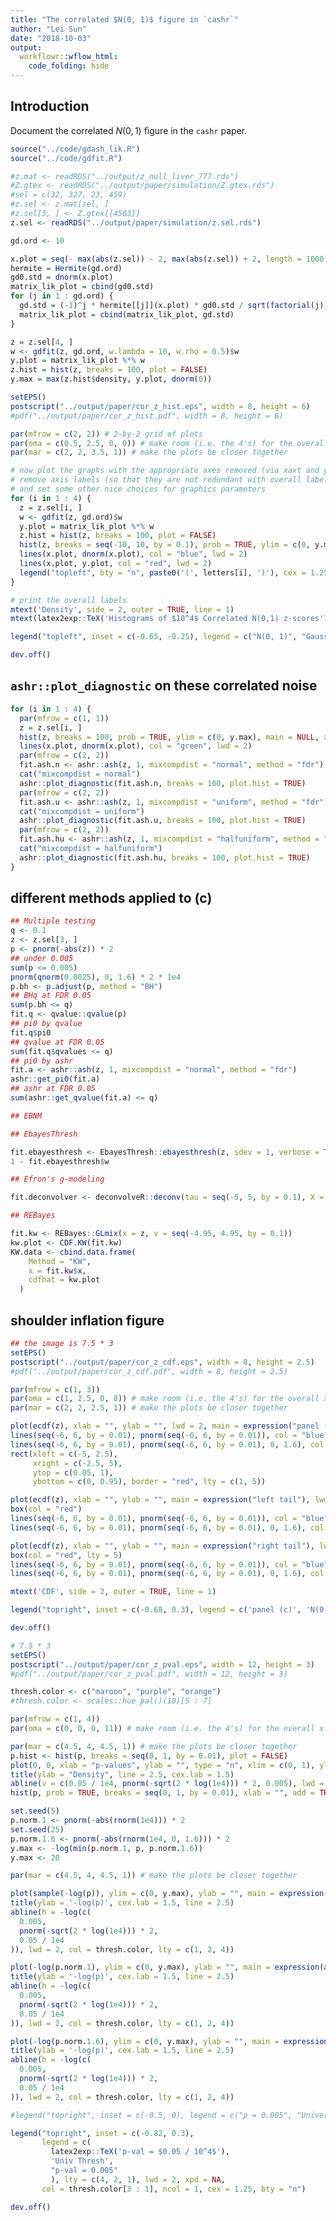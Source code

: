 ```yaml
---
title: "The correlated $N(0, 1)$ figure in `cashr`"
author: "Lei Sun"
date: "2018-10-03"
output:
  workflowr::wflow_html:
    code_folding: hide
---
```


## Introduction

Document the correlated $N(0, 1)$ figure in the `cashr` paper.

```r
source("../code/gdash_lik.R")
source("../code/gdfit.R")
```

```r
#z.mat <- readRDS("../output/z_null_liver_777.rds")
#Z.gtex <- readRDS("../output/paper/simulation/Z.gtex.rds")
#sel = c(32, 327, 23, 459)
#z.sel <- z.mat[sel, ]
#z.sel[3, ] <- Z.gtex[[4503]]
z.sel <- readRDS("../output/paper/simulation/z.sel.rds")
```

```r
gd.ord <- 10

x.plot = seq(- max(abs(z.sel)) - 2, max(abs(z.sel)) + 2, length = 1000)
hermite = Hermite(gd.ord)
gd0.std = dnorm(x.plot)
matrix_lik_plot = cbind(gd0.std)
for (j in 1 : gd.ord) {
  gd.std = (-1)^j * hermite[[j]](x.plot) * gd0.std / sqrt(factorial(j))
  matrix_lik_plot = cbind(matrix_lik_plot, gd.std)
}

z = z.sel[4, ]
w <- gdfit(z, gd.ord, w.lambda = 10, w.rho = 0.5)$w
y.plot = matrix_lik_plot %*% w
z.hist = hist(z, breaks = 100, plot = FALSE)
y.max = max(z.hist$density, y.plot, dnorm(0))
```

```r
setEPS()
postscript("../output/paper/cor_z_hist.eps", width = 8, height = 6)
#pdf("../output/paper/cor_z_hist.pdf", width = 8, height = 6)

par(mfrow = c(2, 2)) # 2-by-2 grid of plots
par(oma = c(0.5, 2.5, 0, 0)) # make room (i.e. the 4's) for the overall x and y axis titles
par(mar = c(2, 2, 3.5, 1)) # make the plots be closer together

# now plot the graphs with the appropriate axes removed (via xaxt and yaxt),
# remove axis labels (so that they are not redundant with overall labels,
# and set some other nice choices for graphics parameters
for (i in 1 : 4) {
  z = z.sel[i, ]
  w <- gdfit(z, gd.ord)$w
  y.plot = matrix_lik_plot %*% w
  z.hist = hist(z, breaks = 100, plot = FALSE)
  hist(z, breaks = seq(-10, 10, by = 0.1), prob = TRUE, ylim = c(0, y.max), main = NULL, xlab = "", xlim = range(c(abs(z.sel), -abs(z.sel))))
  lines(x.plot, dnorm(x.plot), col = "blue", lwd = 2)
  lines(x.plot, y.plot, col = "red", lwd = 2)
  legend("topleft", bty = "n", paste0('(', letters[i], ')'), cex = 1.25)
}

# print the overall labels
mtext('Density', side = 2, outer = TRUE, line = 1)
mtext(latex2exp::TeX('Histograms of $10^4$ Correlated N(0,1) z-scores'), line = -2, outer = TRUE)

legend("topleft", inset = c(-0.65, -0.25), legend = c("N(0, 1)", "Gaussian Derivatives"), lty = 1, lwd = 2, xpd = NA, col = c("blue", "red"), ncol = 2)

dev.off()
```

## `ashr::plot_diagnostic` on these correlated noise

```r
for (i in 1 : 4) {
  par(mfrow = c(1, 1))
  z = z.sel[i, ]
  hist(z, breaks = 100, prob = TRUE, ylim = c(0, y.max), main = NULL, xlab = "", xlim = range(c(abs(z.sel), -abs(z.sel))))
  lines(x.plot, dnorm(x.plot), col = "green", lwd = 2)
  par(mfrow = c(2, 2))
  fit.ash.n <- ashr::ash(z, 1, mixcompdist = "normal", method = "fdr")
  cat("mixcompdist = normal")
  ashr::plot_diagnostic(fit.ash.n, breaks = 100, plot.hist = TRUE)
  par(mfrow = c(2, 2))
  fit.ash.u <- ashr::ash(z, 1, mixcompdist = "uniform", method = "fdr")
  cat("mixcompdist = uniform")
  ashr::plot_diagnostic(fit.ash.u, breaks = 100, plot.hist = TRUE)
  par(mfrow = c(2, 2))
  fit.ash.hu <- ashr::ash(z, 1, mixcompdist = "halfuniform", method = "fdr")
  cat("mixcompdist = halfuniform")
  ashr::plot_diagnostic(fit.ash.hu, breaks = 100, plot.hist = TRUE)
}
```

## different methods applied to (c)

```r
## Multiple testing
q <- 0.1
z <- z.sel[3, ]
p <- pnorm(-abs(z)) * 2
## under 0.005
sum(p <= 0.005)
pnorm(qnorm(0.0025), 0, 1.6) * 2 * 1e4
p.bh <- p.adjust(p, method = "BH")
## BHq at FDR 0.05
sum(p.bh <= q)
fit.q <- qvalue::qvalue(p)
## pi0 by qvalue
fit.q$pi0
## qvalue at FDR 0.05
sum(fit.q$qvalues <= q)
## pi0 by ashr
fit.a <- ashr::ash(z, 1, mixcompdist = "normal", method = "fdr")
ashr::get_pi0(fit.a)
## ashr at FDR 0.05
sum(ashr::get_qvalue(fit.a) <= q)
```

```r
## EBNM

## EbayesThresh

fit.ebayesthresh <- EbayesThresh::ebayesthresh(z, sdev = 1, verbose = TRUE, threshrule = "median")
1 - fit.ebayesthresh$w

## Efron's g-modeling

fit.deconvolver <- deconvolveR::deconv(tau = seq(-5, 5, by = 0.1), X = z, family = "Normal", deltaAt = 0)

## REBayes

fit.kw <- REBayes::GLmix(x = z, v = seq(-4.95, 4.95, by = 0.1))
kw.plot <- CDF.KW(fit.kw)
KW.data <- cbind.data.frame(
    Method = "KW",
    x = fit.kw$x,
    cdfhat = kw.plot
  )

```

## shoulder inflation figure

```r
## the image is 7.5 * 3
setEPS()
postscript("../output/paper/cor_z_cdf.eps", width = 8, height = 2.5)
#pdf("../output/paper/cor_z_cdf.pdf", width = 8, height = 2.5)

par(mfrow = c(1, 3))
par(oma = c(1, 2.5, 0, 8)) # make room (i.e. the 4's) for the overall x and y axis titles
par(mar = c(2, 2, 2.5, 1)) # make the plots be closer together

plot(ecdf(z), xlab = "", ylab = "", lwd = 2, main = expression("panel (c) z-scores"), cex.main = 1.5)
lines(seq(-6, 6, by = 0.01), pnorm(seq(-6, 6, by = 0.01)), col = "blue", lwd = 2)
lines(seq(-6, 6, by = 0.01), pnorm(seq(-6, 6, by = 0.01), 0, 1.6), col = "green", lwd = 2)
rect(xleft = c(-5, 2.5),
     xright = c(-2.5, 5),
     ytop = c(0.05, 1),
     ybottom = c(0, 0.95), border = "red", lty = c(1, 5))

plot(ecdf(z), xlab = "", ylab = "", main = expression("left tail"), lwd = 2, xlim = c(-5, -2.5), ylim = c(0, 0.05), cex.main = 1.5, bty = "n")
box(col = "red")
lines(seq(-6, 6, by = 0.01), pnorm(seq(-6, 6, by = 0.01)), col = "blue", lwd = 2)
lines(seq(-6, 6, by = 0.01), pnorm(seq(-6, 6, by = 0.01), 0, 1.6), col = "green", lwd = 2)

plot(ecdf(z), xlab = "", ylab = "", main = expression("right tail"), lwd = 2, xlim = c(2.5, 5), ylim = c(0.95, 1), cex.main = 1.5, bty = "n")
box(col = "red", lty = 5)
lines(seq(-6, 6, by = 0.01), pnorm(seq(-6, 6, by = 0.01)), col = "blue", lwd = 2)
lines(seq(-6, 6, by = 0.01), pnorm(seq(-6, 6, by = 0.01), 0, 1.6), col = "green", lwd = 2)

mtext('CDF', side = 2, outer = TRUE, line = 1)

legend("topright", inset = c(-0.68, 0.3), legend = c('panel (c)', 'N(0, 1)', expression(N(0, 1.6^2))), lty = 1, lwd = 2, xpd = NA, col = c('black', "blue", "green"), ncol = 1, cex = 1.25, bty = 'n')

dev.off()
```


```r
# 7.5 * 3
setEPS()
postscript("../output/paper/cor_z_pval.eps", width = 12, height = 3)
#pdf("../output/paper/cor_z_pval.pdf", width = 12, height = 3)

thresh.color <- c("maroon", "purple", "orange")
#thresh.color <- scales::hue_pal()(10)[5 : 7]

par(mfrow = c(1, 4))
par(oma = c(0, 0, 0, 11)) # make room (i.e. the 4's) for the overall x and y axis titles

par(mar = c(4.5, 4, 4.5, 1)) # make the plots be closer together
p.hist <- hist(p, breaks = seq(0, 1, by = 0.01), plot = FALSE)
plot(0, 0, xlab = "p-values", ylab = "", type = "n", xlim = c(0, 1), ylim = c(0, max(p.hist$density)), main = expression(atop("Histogram of p-val of", 'panel (c) z-scores')), cex.main = 1.5, cex.lab = 1.5)
title(ylab = "Density", line = 2.5, cex.lab = 1.5)
abline(v = c(0.05 / 1e4, pnorm(-sqrt(2 * log(1e4))) * 2, 0.005), lwd = 2, col = thresh.color[3 : 1], lty = c(4, 2, 1))
hist(p, prob = TRUE, breaks = seq(0, 1, by = 0.01), xlab = "", add = TRUE, col = rgb(0, 0, 0, 0.75))

set.seed(5)
p.norm.1 <- pnorm(-abs(rnorm(1e4))) * 2
set.seed(25)
p.norm.1.6 <- pnorm(-abs(rnorm(1e4, 0, 1.6))) * 2
y.max <- -log(min(p.norm.1, p, p.norm.1.6))
y.max <- 20

par(mar = c(4.5, 4, 4.5, 1)) # make the plots be closer together

plot(sample(-log(p)), ylim = c(0, y.max), ylab = "", main = expression(atop('-log(p-val) of', "panel (c) z-scores")), cex.main = 1.5, cex.lab = 1.5)
title(ylab = '-log(p)', cex.lab = 1.5, line = 2.5)
abline(h = -log(c(
  0.005,
  pnorm(-sqrt(2 * log(1e4))) * 2,
  0.05 / 1e4
)), lwd = 2, col = thresh.color, lty = c(1, 2, 4))

plot(-log(p.norm.1), ylim = c(0, y.max), ylab = "", main = expression(atop('-log(p-val) of', "indep N(0,1) samples")), col = "blue", cex.main = 1.5, cex.lab = 1.5)
title(ylab = '-log(p)', cex.lab = 1.5, line = 2.5)
abline(h = -log(c(
  0.005,
  pnorm(-sqrt(2 * log(1e4))) * 2,
  0.05 / 1e4
)), lwd = 2, col = thresh.color, lty = c(1, 2, 4))

plot(-log(p.norm.1.6), ylim = c(0, y.max), ylab = "", main = expression(atop('-log(p-val) of', paste("indep ", N(0, 1.6^2), " samples"))), col = "green", cex.main = 1.5, cex.lab = 1.5)
title(ylab = '-log(p)', cex.lab = 1.5, line = 2.5)
abline(h = -log(c(
  0.005,
  pnorm(-sqrt(2 * log(1e4))) * 2,
  0.05 / 1e4
)), lwd = 2, col = thresh.color, lty = c(1, 2, 4))

#legend("topright", inset = c(-0.5, 0), legend = c("p = 0.005", "Universal Threshold", "Bonferroni"), lty = 1, lwd = 2, xpd = NA, col = c("red", "orange", "yellow"), ncol = 1, cex = 1.25)

legend("topright", inset = c(-0.82, 0.3),
       legend = c(
         latex2exp::TeX('p-val = $0.05 / 10^4$'),
         'Univ Thresh',
         "p-val = 0.005"
         ), lty = c(4, 2, 1), lwd = 2, xpd = NA,
       col = thresh.color[3 : 1], ncol = 1, cex = 1.25, bty = "n")

dev.off()
```
